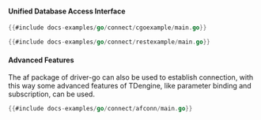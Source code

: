 #### Unified Database Access Interface
```go title="Native Connection"
{{#include docs-examples/go/connect/cgoexample/main.go}}
```
```go title="REST Connection"
{{#include docs-examples/go/connect/restexample/main.go}}
```
#### Advanced Features
The af package of driver-go can also be used to establish connection, with this way some advanced features of TDengine, like parameter binding and subscription, can be used.

```go title="Establish native connection using af package"
{{#include docs-examples/go/connect/afconn/main.go}}
```


